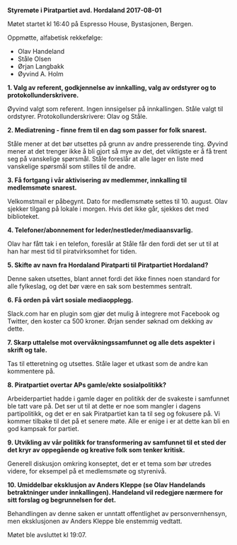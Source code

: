 '''Styremøte i Piratpartiet avd. Hordaland 2017-08-01'''

Møtet startet kl 16:40 på Espresso House, Bystasjonen, Bergen.

Oppmøtte, alfabetisk rekkefølge:

* Olav Handeland
* Ståle Olsen
* Ørjan Langbakk
* Øyvind A. Holm

'''1. Valg av referent, godkjennelse av innkalling, valg av ordstyrer og to protokollunderskrivere.'''

Øyvind valgt som referent. Ingen innsigelser på innkallingen. Ståle valgt til ordstyrer. Protokollunderskrivere: Olav og Ståle.

'''2. Mediatrening - finne frem til en dag som passer for folk snarest.'''

Ståle mener at det bør utsettes på grunn av andre presserende ting. Øyvind mener at det trenger ikke å bli gjort så mye av det, det viktigste er å få trent seg på vanskelige spørsmål. Ståle foreslår at alle lager en liste med vanskelige spørsmål som stilles til de andre.

'''3. Få fortgang i vår aktivisering av medlemmer, innkalling til medlemsmøte snarest.'''

Velkomstmail er påbegynt. Dato for medlemsmøte settes til 10. august. Olav sjekker tilgang på lokale i morgen. Hvis det ikke går, sjekkes det med biblioteket.

'''4. Telefoner/abonnement for leder/nestleder/mediaansvarlig.'''

Olav har fått tak i en telefon, foreslår at Ståle får den fordi det ser ut til at han har mest tid til piratvirksomhet for tiden.

'''5. Skifte av navn fra Hordaland Piratparti til Piratpartiet Hordaland?'''

Denne saken utsettes, blant annet fordi det ikke finnes noen standard for alle fylkeslag, og det bør være en sak som bestemmes sentralt.

'''6. Få orden på vårt sosiale mediaopplegg.'''

Slack.com har en plugin som gjør det mulig å integrere mot Facebook og Twitter, den koster ca 500 kroner. Ørjan sender søknad om dekking av dette.

'''7. Skarp uttalelse mot overvåkningssamfunnet og alle dets aspekter i skrift og tale.'''

Tas til etteretning og utsettes. Ståle lager et utkast som de andre kan kommentere på.

'''8. Piratpartiet overtar APs gamle/ekte sosialpolitikk?'''

Arbeiderpartiet hadde i gamle dager en politikk der de svakeste i samfunnet ble tatt vare på. Det ser ut til at dette er noe som mangler i dagens partipolitikk, og det er en sak Piratpartiet kan ta til seg og fokusere på. Vi kommer tilbake til det på et senere møte. Alle er enige i er at dette kan bli en god kampsak for partiet.

'''9. Utvikling av vår politikk for transformering av samfunnet til et sted der det kryr av oppegående og kreative folk som tenker kritisk.'''

Generell diskusjon omkring konseptet, det er et tema som bør utredes videre, for eksempel på et medlemsmøte og styrenivå.

'''10. Umiddelbar eksklusjon av Anders Kleppe (se Olav Handelands betraktninger under innkallingen). Handeland vil redegjøre nærmere for sitt forslag og begrunnelsen for det.'''

Behandlingen av denne saken er unntatt offentlighet av personvernhensyn, men eksklusjonen av Anders Kleppe ble enstemmig vedtatt.

Møtet ble avsluttet kl 19:07.
